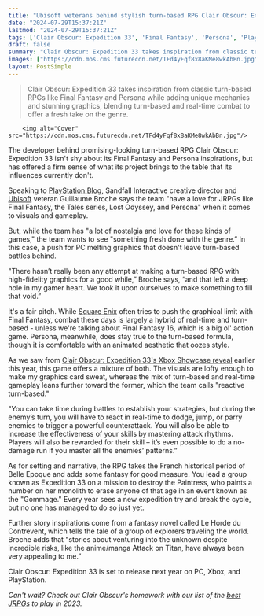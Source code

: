 ```yaml
---
title: "Ubisoft veterans behind stylish turn-based RPG Clair Obscur: Expedition 33 'all have a love' for JRPG classics like Final Fantasy, 'but also want to see something fresh done with the genre'"
date: "2024-07-29T15:37:21Z"
lastmod: "2024-07-29T15:37:21Z"
tags: ['Clair Obscur: Expedition 33', 'Final Fantasy', 'Persona', 'PlayStation', 'JRPG', 'Ubisoft', 'Square Enix', 'Paper Mario', 'Xbox', 'Attack on Titan', 'Belle Epoque']
draft: false
summary: "Clair Obscur: Expedition 33 takes inspiration from classic turn-based RPGs like Final Fantasy and Persona while adding unique mechanics and stunning graphics, blending turn-based and real-time combat to offer a fresh take on the genre."
images: ["https://cdn.mos.cms.futurecdn.net/TFd4yFqf8x8aKMe8wkAbBn.jpg"]
layout: PostSimple
---
```

> Clair Obscur: Expedition 33 takes inspiration from classic turn-based RPGs like Final Fantasy and Persona while adding unique mechanics and stunning graphics, blending turn-based and real-time combat to offer a fresh take on the genre.


        <img alt="Cover" src="https://cdn.mos.cms.futurecdn.net/TFd4yFqf8x8aKMe8wkAbBn.jpg"/>
        
The developer behind promising-looking turn-based RPG Clair Obscur: Expedition 33 isn't shy about its Final Fantasy and Persona inspirations, but has offered a firm sense of what its project brings to the table that its influences currently don't.

Speaking to [PlayStation.Blog](https://blog.playstation.com/2024/07/29/clair-obscur-expedition-33-devs-discuss-classic-turn-based-rpg-inspiration-and-real-time-mechanics/), Sandfall Interactive creative director and [Ubisoft](https://www.gamesradar.com/tag/ubisoft/) veteran Guillaume Broche says the team "have a love for JRPGs like Final Fantasy, the Tales series, Lost Odyssey, and Persona" when it comes to visuals and gameplay. 

But, while the team has "a lot of nostalgia and love for these kinds of games," the team wants to see "something fresh done with the genre.” In this case, a push for PC melting graphics that doesn't leave turn-based battles behind. 

"There hasn’t really been any attempt at making a turn-based RPG with high-fidelity graphics for a good while,” Broche says, “and that left a deep hole in my gamer heart. We took it upon ourselves to make something to fill that void.”

It's a fair pitch. While [Square Enix](https://www.gamesradar.com/tag/square_enix/) often tries to push the graphical limit with Final Fantasy, combat these days is largely a hybrid of real-time and turn-based - unless we're talking about Final Fantasy 16, which is a big ol' action game. Persona, meanwhile, does stay true to the turn-based formula, though it is comfortable with an animated aesthetic that oozes style.

As we saw from [Clair Obscur: Expedition 33's Xbox Showcase reveal](https://www.gamesradar.com/games/rpg/expedition-33-is-a-french-jrpg-with-paper-mario-style-combat-and-some-of-the-most-beautiful-surreal-visuals-ive-ever-seen-in-a-game/) earlier this year, this game offers a mixture of both. The visuals are lofty enough to make my graphics card sweat, whereas the mix of turn-based and real-time gameplay leans further toward the former, which the team calls "reactive turn-based."

"You can take time during battles to establish your strategies, but during the enemy’s turn, you will have to react in real-time to dodge, jump, or parry enemies to trigger a powerful counterattack. You will also be able to increase the effectiveness of your skills by mastering attack rhythms. Players will also be rewarded for their skill – it’s even possible to do a no-damage run if you master all the enemies’ patterns.”

As for setting and narrative, the RPG takes the French historical period of Belle Epoque and adds some fantasy for good measure. You lead a group known as Expedition 33 on a mission to destroy the Paintress, who paints a number on her monolith to erase anyone of that age in an event known as the "Gommage." Every year sees a new expedition try and break the cycle, but no one has managed to do so just yet. 

Further story inspirations come from a fantasy novel called Le Horde du Contrevent, which tells the tale of a group of explorers traveling the world. Broche adds that "stories about venturing into the unknown despite incredible risks, like the anime/manga Attack on Titan, have always been very appealing to me.”

Clair Obscur: Expedition 33 is set to release next year on PC, Xbox, and PlayStation.

*Can't wait? Check out Clair Obscur's homework with our list of the *[<em>best JRPGs</em>](https://www.gamesradar.com/best-jrpgs/)* to play in 2023.*
        